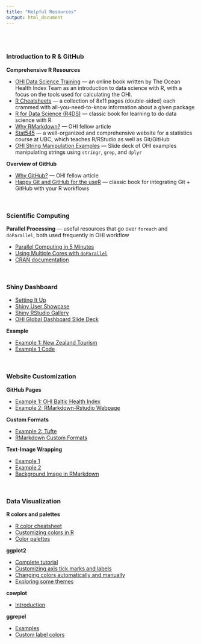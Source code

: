 ```yaml
---
title: "Helpful Resources"
output: html_document
---
```


<br>
<br>

### Introduction to R & GitHub

**Comprehensive R Resources**

* [OHI Data Science Training](http://ohi-science.org/data-science-training/index.html)  ---  an online book written by The Ocean Health Index Team as an introduction to data science with R, with a focus on the tools used for calculating the OHI.
* [R Cheatsheets](https://www.rstudio.com/resources/cheatsheets/)  ---  a collection of 8x11 pages (double-sided) each crammed with all-you-need-to-know information about a given package
* [R for Data Science (R4DS)](http://r4ds.had.co.nz/)  ---  classic book for learning to do data science with R
* [Why RMarkdown?](http://ohi-science.org/globalfellows/why_rmarkdown.html) --- OHI fellow article
* [Stat545](http://stat545.com/topics.html)  ---  a well-organized and comprehensive website for a statistics course at UBC, which teaches R/RStudio as well as Git/GitHub
* [OHI String Manipulation Examples](https://rawgit.com/OHI-Science/globalfellows/gh-pages/xaringan/strings_slidedeck.html#1) --- Slide deck of OHI examples manipulating strings using `stringr`, `grep`, and `dplyr`

**Overview of GitHub**

* [Why GitHub?](http://ohi-science.org/globalfellows/why_git.html) --- OHI fellow article
* [Happy Git and GitHub for the useR](http://happygitwithr.com/)  ---  classic book for integrating Git + GitHub with your R workflows

<br>

### Scientific Computing

**Parallel Processing** --- useful resources that go over `foreach` and `doParallel`, both used frequently in OHI workflow 

* [Parallel Computing in 5 Minutes](http://blog.aicry.com/r-parallel-computing-in-5-minutes/index.html)
* [Using Multiple Cores with `doParallel`](http://michael.hahsler.net/SMU/LearnROnYourOwn/code/doMC.html)
* [CRAN documentation](https://cran.r-project.org/web/packages/doParallel/vignettes/gettingstartedParallel.pdf)

<br>

### Shiny Dashboard

* [Setting It Up](http://docs.rstudio.com/shinyapps.io/index.html)
* [Shiny User Showcase](https://www.rstudio.com/products/shiny/shiny-user-showcase/)
* [Shiny RStudio Gallery](https://shiny.rstudio.com/gallery/)
* [OHI Global Dashboard Slide Deck](https://rawgit.com/OHI-Science/global-dashboard/master/slidedeck/modules_slidedeck.html#1)

**Example**

* [Example 1: New Zealand Tourism](https://mbienz.shinyapps.io/tourism_dashboard_prod/)
* [Example 1 Code](https://github.com/nz-mbie/tourism-dashboard-public)

<br>

### Website Customization

**GitHub Pages**

* [Example 1: OHI Baltic Health Index](https://github.com/OHI-Science/ohi-webapps_gh-pages2)
* [Example 2: RMarkdown-Rstudio Webpage](https://github.com/rstudio/rmarkdown/tree/gh-pages)

**Custom Formats**

* [Example 2: Tufte](http://rstudio.github.io/tufte/)
* [RMarkdown Custom Formats](https://blog.rstudio.com/2016/03/21/r-markdown-custom-formats/)

**Text-Image Wrapping**

* [Example 1](https://github.com/OHI-Science/ohi-webapps_gh-pages2/blob/gh-pages/about.Rmd)
* [Example 2](http://www.rci.rutgers.edu/~ag978/litdata/figs/)
* [Background Image in RMarkdown](https://robertmyles.github.io/2017/01/02/tips-and-tricks-for-r-markdown-html/)

<br>

### Data Visualization

**R colors and palettes**

* [R color cheatsheet](https://www.nceas.ucsb.edu/~frazier/RSpatialGuides/colorPaletteCheatsheet.pdf)
* [Customizing colors in R](https://mgimond.github.io/ES218/Week04d.html)
* [Color palettes](http://www.di.fc.ul.pt/~jpn/r/GraphicalTools/colorPalette.html)

**ggplot2**

* [Complete tutorial](http://r-statistics.co/Complete-Ggplot2-Tutorial-Part1-With-R-Code.html#6.%20How%20to%20Change%20the%20X%20Axis%20Texts%20and%20Ticks%20Location)
* [Customizing axis tick marks and labels](http://www.sthda.com/english/wiki/ggplot2-axis-ticks-a-guide-to-customize-tick-marks-and-labels)
* [Changing colors automatically and manually](http://www.sthda.com/english/wiki/ggplot2-colors-how-to-change-colors-automatically-and-manually)
* [Exploring some themes](http://t-redactyl.io/blog/2015/12/creating-plots-in-r-using-ggplot2-part-1-line-plots.html)

**cowplot**

* [Introduction](https://cran.r-project.org/web/packages/cowplot/vignettes/introduction.html)


**ggrepel**

* [Examples](https://cran.r-project.org/web/packages/ggrepel/vignettes/ggrepel.html)
* [Custom label colors](https://github.com/slowkow/ggrepel/issues/82)






